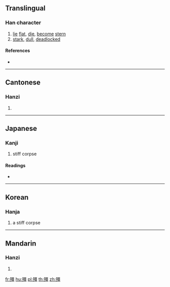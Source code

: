 {{also|僵}}
==Translingual==

===Han character===
{{Han char|rn=78|rad=歹|as=13|sn=17|four=11216|canj=MNMWM}}

# [[lie]] [[flat]], [[die]], [[become]] [[stern]]
# [[stark]], [[dull]], [[deadlocked]]

====References====
* {{Han ref|kx=0583.360|dkj=16588|dj=0976.220|hdz=21395.060|uh=6BAD|ud=27565|bh=ED4C|bd=60748}}

----

==Cantonese==

===Hanzi===
{{yue-hanzi|sim=僵|jyut=goeng1|y=geung1}}

# {{defn|lang=yue|sort=歹13}}

----

==Japanese==

===Kanji===
{{ja-kanji|grade=|rs=歹13}}

# stiff corpse

====Readings====
* {{ja-readings|on=[[きょう]] (kyō), [[こう]] (kō)|kun=[[かたくなる]] (katakunaru)}}

----

==Korean==

===Hanja===
{{ko-hanja|hangeul=강|eumhun=|rv=gang|mr=kang|y=kang}}

# a stiff corpse

----

==Mandarin==

===Hanzi===
{{cmn-hanzi|sim=僵|pin=[[jiāng]] ([[jiang1]])|wg=chiang<sup>1</sup>}}

# {{defn|lang=cmn|sort=歹13}}

[[fr:殭]]
[[hu:殭]]
[[pl:殭]]
[[th:殭]]
[[zh:殭]]